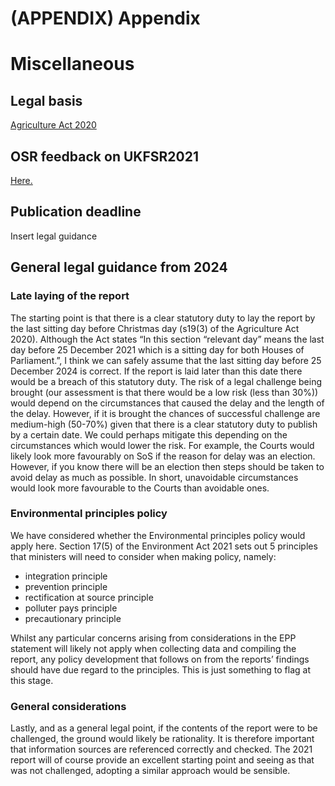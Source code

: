 # (APPENDIX) Appendix {-}

# Miscellaneous

## Legal basis

[Agriculture Act 2020](https://www.legislation.gov.uk/ukpga/2020/21/part/2/chapter/1/enacted)

## OSR feedback on UKFSR2021

[Here.](https://osr.statisticsauthority.gov.uk/correspondence/mark-pont-to-ian-lonsdale-united-kingdom-food-security-report/)

## Publication deadline

Insert legal guidance

## General legal guidance from 2024

### Late laying of the report

The starting point is that there is a clear statutory duty to lay the report by the last sitting day before Christmas day (s19(3) of the Agriculture Act 2020). Although the Act states “In this section “relevant day” means the last day before 25 December 2021 which is a sitting day for both Houses of Parliament.”, I think we can safely assume that the last sitting day before 25 December 2024 is correct. If the report is laid later than this date there would be a breach of this statutory duty. The risk of a legal challenge being brought (our assessment is that there would be a low risk (less than 30%)) would depend on the circumstances that caused the delay and the length of the delay. However, if it is brought the chances of successful challenge are medium-high (50-70%) given that there is a clear statutory duty to publish by a certain date. We could perhaps mitigate this depending on the circumstances which would lower the risk. For example, the Courts would likely look more favourably on SoS if the reason for delay was an election. However, if you know there will be an election then steps should be taken to avoid delay as much as possible. In short, unavoidable circumstances would look more favourable to the Courts than avoidable ones.


### Environmental principles policy 
We have considered whether the Environmental principles policy would apply here. Section 17(5) of the Environment Act 2021 sets out 5 principles that ministers will need to consider when making policy, namely:

 - integration principle
 - prevention principle
 - rectification at source principle
 - polluter pays principle
 - precautionary principle

Whilst any particular concerns arising from considerations in the EPP statement will likely not apply when collecting data and compiling the report, any policy development that follows on from the reports’ findings should have due regard to the principles. This is just something to flag at this stage.

### General considerations
Lastly, and as a general legal point, if the contents of the report were to be challenged, the ground would likely be rationality. It is therefore important that information sources are referenced correctly and checked. The 2021 report will of course provide an excellent starting point and seeing as that was not challenged, adopting a similar approach would be sensible.

